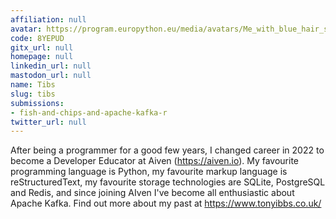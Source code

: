 ```yaml
---
affiliation: null
avatar: https://program.europython.eu/media/avatars/Me_with_blue_hair_square_small_4jcogEt.jpg
code: 8YEPUD
gitx_url: null
homepage: null
linkedin_url: null
mastodon_url: null
name: Tibs
slug: tibs
submissions:
- fish-and-chips-and-apache-kafka-r
twitter_url: null
---
```


After being a programmer for a good few years, I changed career in 2022 to become a Developer Educator at Aiven (https://aiven.io). My favourite programming language is Python, my favourite markup language is reStructuredText, my favourite storage technologies are SQLite, PostgreSQL and Redis, and since joining AIven I've become all enthusiastic about Apache Kafka.
Find out more about my past at https://www.tonyibbs.co.uk/
